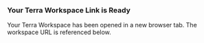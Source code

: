 ### Your Terra Workspace Link is Ready

Your Terra Workspace has been opened in a new browser tab. The workspace URL is referenced below.
